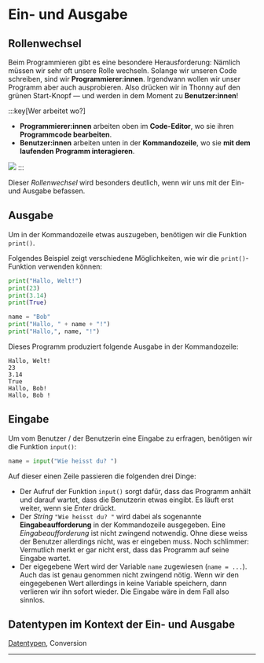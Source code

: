 # Ein- und Ausgabe
## Rollenwechsel
Beim Programmieren gibt es eine besondere Herausforderung: Nämlich müssen wir sehr oft unsere Rolle wechseln. Solange wir unseren Code schreiben, sind wir **Programmierer:innen**. Irgendwann wollen wir unser Programm aber auch ausprobieren. Also drücken wir in Thonny auf den grünen Start-Knopf — und werden in dem Moment zu **Benutzer:innen**!

:::key[Wer arbeitet wo?]
- **Programmierer:innen** arbeiten oben im **Code-Editor**, wo sie ihren **Programmcode bearbeiten**.
- **Benutzer:innen** arbeiten unten in der **Kommandozeile**, wo sie **mit dem laufenden Programm interagieren**.

![](img/rollenwechsel.png)
:::

Dieser _Rollenwechsel_ wird besonders deutlich, wenn wir uns mit der Ein- und Ausgabe befassen.

## Ausgabe
Um in der Kommandozeile etwas auszugeben, benötigen wir die Funktion `print()`.

Folgendes Beispiel zeigt verschiedene Möglichkeiten, wie wir die `print()`-Funktion verwenden können:

```python showLineNumbers
print("Hallo, Welt!")
print(23)
print(3.14)
print(True)

name = "Bob"
print("Hallo, " + name + "!")
print("Hallo,", name, "!")
```

Dieses Programm produziert folgende Ausgabe in der Kommandozeile:

```
Hallo, Welt!
23
3.14
True
Hallo, Bob!
Hallo, Bob !
```

## Eingabe
Um vom Benutzer / der Benutzerin eine Eingabe zu erfragen, benötigen wir die Funktion `input()`:

```python showLineNumbers
name = input("Wie heisst du? ")
```

Auf dieser einen Zeile passieren die folgenden drei Dinge:
- Der Aufruf der Funktion `input()` sorgt dafür, dass das Programm anhält und darauf wartet, dass die Benutzerin etwas eingibt. Es läuft erst weiter, wenn sie _Enter_ drückt.
- Der _String_ `"Wie heisst du? "` wird dabei als sogenannte **Eingabeaufforderung** in der Kommandozeile ausgegeben. Eine _Eingabeaufforderung_ ist nicht zwingend notwendig. Ohne diese weiss der Benutzer allerdings nicht, was er eingeben muss. Noch schlimmer: Vermutlich merkt er gar nicht erst, dass das Programm auf seine Eingabe wartet.
- Der eigegebene Wert wird der Variable `name` zugewiesen (`name = ...`). Auch das ist genau genommen nicht zwingend nötig. Wenn wir den eingegebenen Wert allerdings in keine Variable speichern, dann verlieren wir ihn sofort wieder. Die Eingabe wäre in dem Fall also sinnlos.

## Datentypen im Kontext der Ein- und Ausgabe
[Datentypen](Variablen-und-Datentypen#datentypen), Conversion

---

